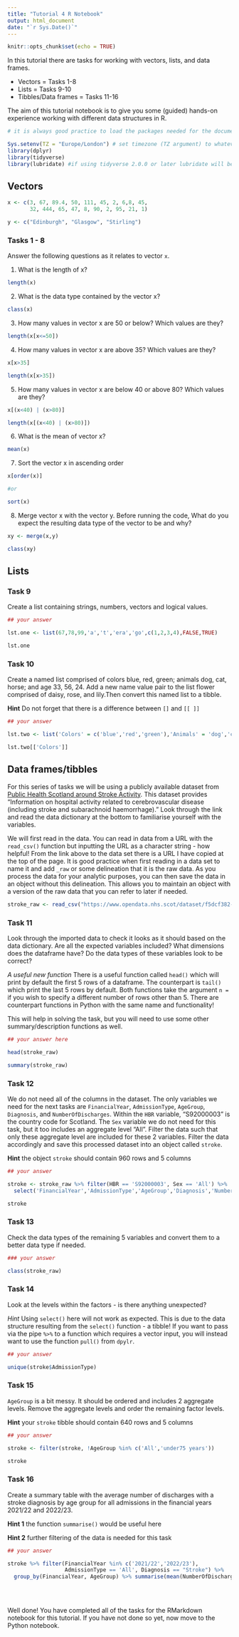 ---
title: "Tutorial 4 R Notebook"
output: html_document
date: "`r Sys.Date()`"
---

```{r setup, include=FALSE}
knitr::opts_chunk$set(echo = TRUE)
```

In this tutorial there are tasks for working with vectors, lists, and data frames.

* Vectors = Tasks 1-8 
* Lists = Tasks 9-10 
* Tibbles/Data frames = Tasks 11-16 

The aim of this tutorial notebook is to give you some (guided) hands-on experience working with different data structures in R.

```{r libraries, message = FALSE, echo = FALSE}
# it is always good practice to load the packages needed for the document at the top

Sys.setenv(TZ = "Europe/London") # set timezone (TZ argument) to whatever timezone you may be in. The allows the to packages to work as intended
library(dplyr)
library(tidyverse)
library(lubridate) #if using tidyverse 2.0.0 or later lubridate will be loaded with the tidyverse 
```
## Vectors 

```{r}

x <- c(3, 67, 89.4, 50, 111, 45, 2, 6,8, 45,
       32, 444, 65, 47, 8, 90, 2, 95, 21, 1)

y <- c("Edinburgh", "Glasgow", "Stirling")

```

### Tasks 1 - 8
Answer the following questions as it relates to vector `x`. 

1. What is the length of x?

```{r}
length(x)
```

2. What is the data type contained by the vector x? 

```{r}

class(x)

```
3. How many values in vector x are 50 or below? Which values are they?

```{r}

length(x[x<=50])

```
4. How many values in vector x are above 35? Which values are they?

```{r}

x[x>35]

length(x[x>35])

```

5. How many values in vector x are below 40 or above 80? Which values are they? 

```{r}
x[(x<40) | (x>80)]

length(x[(x<40) | (x>80)])

```
6. What is the mean of vector x?

```{r}
mean(x)

```
7. Sort the vector x in ascending order 

```{r}

x[order(x)]  

#or

sort(x)

```
8. Merge vector x with the vector y. Before running the code, What do you expect the resulting data type of the vector to be and why?   

```{r vector}

xy <- merge(x,y)

class(xy)

```

## Lists 

### Task 9 

Create a list containing strings, numbers, vectors and logical values. 

```{r}
## your answer 

lst.one <- list(67,78,99,'a','t','era','go',c(1,2,3,4),FALSE,TRUE)

lst.one

```


### Task 10 

Create a named list comprised of colors blue, red, green; animals dog, cat, horse; and age 33, 56, 24. Add a new name value pair to the list  flower comprised of daisy, rose, and lily.Then convert this named list to a tibble. 

**Hint** Do not forget that there is a difference between `[]` and `[[ ]]`

```{r}
## your answer 

lst.two <- list('Colors' = c('blue','red','green'),'Animals' = 'dog','cat','horse', 'Age' = c(33,56,24))

lst.two[['Colors']]

```


## Data frames/tibbles

For this series of tasks we will be using a publicly available dataset from [Public Health Scotland around Stroke Activity](https://www.opendata.nhs.scot/dataset/scottish-stroke-statistics/resource/47656572-e196-40c8-83e8-08b0b223b2e6). This dataset provides "Information on hospital activity related to cerebrovascular disease (including stroke and subarachnoid haemorrhage)." Look through the link and read the data dictionary at the bottom to familiarise yourself with the variables.  

We will first read in the data. You can read in data from a URL with the `read_csv()` function but inputting the URL as a character string - how helpful! From the link above to the data set there is a URL I have copied at the top of the page. It is good practice when first reading in a data set to name it and add `_raw` or some delineation that it is the raw data. As you process the data for your analytic purposes, you can then save the data in an object without this delineation. This allows you to maintain an object with a version of the raw data that you can refer to later if needed. 

```{r import-data}
stroke_raw <- read_csv("https://www.opendata.nhs.scot/dataset/f5dcf382-e6ca-49f6-b807-4f9cc29555bc/resource/47656572-e196-40c8-83e8-08b0b223b2e6/download/stroke_activitybyhbr.csv")
```

### Task 11 

Look through the imported data to check it looks as it should based on the data dictionary. Are all the expected variables included? What dimensions does the dataframe have? Do the data types of these variables look to be correct? 

*A useful new function* There is a useful function called `head()` which will print by default the first 5 rows of a dataframe. The counterpart is `tail()` which print the last 5 rows by default. Both functions take the argument `n = ` if you wish to specify a different number of rows other than 5. There are counterpart functions in Python with the same name and functionality!
    
This will help in solving the task, but you will need to use some other summary/description functions as well.

```{r}
## your answer here 

head(stroke_raw)

summary(stroke_raw)
```


### Task 12 

We do not need all of the columns in the dataset. The only variables we need for the next tasks are `FinancialYear`, `AdmissionType`, `AgeGroup`, `Diagnosis`, and `NumberOfDischarges`. Within the `HBR` variable, "S92000003" is the country code for Scotland. The `Sex` variable we do not need for this task, but it too includes an aggregate level "All". Filter the data such that only these aggregate level are included for these 2 variables. Filter the data accordingly and save this processed dataset into an object called `stroke`.


**Hint** the object `stroke` should contain 960 rows and 5 columns 

```{r}
## your answer 

stroke <- stroke_raw %>% filter(HBR == 'S92000003', Sex == 'All') %>%
  select('FinancialYear','AdmissionType','AgeGroup','Diagnosis','NumberOfDischarges')  

stroke

```

### Task 13 

Check the data types of the remaining 5 variables and convert them to a better data type if needed. 

```{r}
### your answer 

class(stroke_raw)

```


### Task 14 

Look at the levels within the factors - is there anything unexpected?

*Hint* Using `select()` here will not work as expected. This is due to the data structure resulting from the `select()` function - a tibble! If you want to pass via the pipe `%>%` to a function which requires a vector input, you will instead want to use the function `pull()` from `dpylr`. 

```{r}
## your answer 

unique(stroke$AdmissionType)

```


### Task 15 

`AgeGroup` is a bit messy. It should be ordered and includes 2 aggregate levels. Remove the aggregate levels and order the remaining factor levels.

**Hint** your `stroke` tibble should contain 640 rows and 5 columns 

```{r}
## your answer

stroke <- filter(stroke, !AgeGroup %in% c('All','under75 years'))

stroke

```


### Task 16 

Create a summary table with the average number of discharges with a stroke diagnosis by age group for all admissions in the financial years 2021/22 and 2022/23.

**Hint 1** the function `summarise()` would be useful here 

**Hint 2** further filtering of the data is needed for this task 

```{r}
## your answer 

stroke %>% filter(FinancialYear %in% c('2021/22','2022/23'), 
                  AdmissionType == 'All', Diagnosis == "Stroke") %>%
  group_by(FinancialYear, AgeGroup) %>% summarise(mean(NumberOfDischarges))
  
  
  
```

Well done! You have completed all of the tasks for the RMarkdown notebook for this tutorial. If you have not done so yet, now move to the Python notebook.